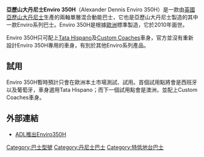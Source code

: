 {{Unreferenced|time=2013-07-11T01:36:23+00:00}}
{{Infobox Bus
|background =
|name = Alexander Dennis Enviro 350H<br/>亞歷山大丹尼士Enviro 350H
|image = First Essex bus 67904 (SN12 CHY), 12 May 2013.jpg
|imagesize =
|caption = [[First_Essex|First Essex]] Alexander Dennis Enviro350H<br>in May 2013
|interiorimage =
|interiorcaption =
|manufacturer = [[亞歷山大丹尼士|亞歷山大丹尼士]]
|production  = 2010-2013（Hybrid）<br> 2014 - （Virtual Electric）
|assembly = {{UK}}[[Guildford|Guildford]]
|replaced =
|capacity =
|operator =
|length = {{convert|12.0|m|ftin|abbr=on}}
|width = {{convert|2.5|m|ftin|abbr=on}}
|height = {{convert|3.2|m|ftin|abbr=on}}
|floortype = [[Low-floor_bus|Low floor]]
|doors = 1-3
|weight = {{convert|19|t|abbr=on|1}}
|chassis =
|engine = [[康明斯|康明斯]] ISBe
|powerout =
|transmission = [[BAE_Systems|BAE Systems]] HybriDrive (hybrid system)
}}

'''亞歷山大丹尼士Enviro 350H'''（Alexander Dennis Enviro 350H）是一款由[[英國|英國]][[亞歷山大丹尼士|亞歷山大丹尼士]]生產的兩軸單層混合動能巴士，它也是亞歷山大丹尼士製造的其中一款Enviro系列巴士。Enviro 350H是根據[[歐洲|歐洲]]標準製造，它於2010年面世。

Enviro 350H只可配上[[Tata_Hispano|Tata Hispano]]及[[Custom_Coaches|Custom Coaches]]車身，官方並沒有重新設計Enviro 350H專用的車身，有別於其他Enviro系列產品。

==試用==
Enviro 350H暫時預計只會在歐洲本土市場測試、試用。首個試用點將會是西班牙以及葡萄牙，車身選用Tata Hispano；而下一個試用點會是澳洲，並配上Custom Coaches車身。

==外部連結==
*[http://www.hkitalk.net/HKiTalk2/viewthread.php?tid=570201&extra=page%3D1 ADL推出Enviro350H]

{{Dennis buses}}

[[Category:巴士型號|Category:巴士型號]]
[[Category:丹尼士巴士|Category:丹尼士巴士]]
[[Category:特低地台巴士|Category:特低地台巴士]]